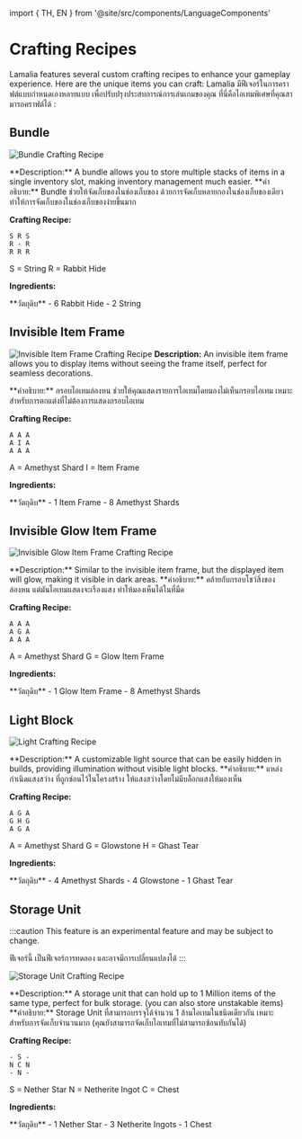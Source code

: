 ﻿import { TH, EN } from '@site/src/components/LanguageComponents'

# Crafting Recipes

<EN>
Lamalia features several custom crafting recipes to enhance your gameplay experience. Here are the unique items you can craft:
</EN>
<TH>
Lamalia มีฟีเจอร์ในการคราฟต์แบบกำหนดเองหลายแบบ เพื่อปรับปรุงประสบการณ์การเล่นเกมของคุณ ที่นี่คือไอเทมพิเศษที่คุณสามารถคราฟต์ได้ :
</TH>

## Bundle

![Bundle Crafting Recipe](/img/doc/features/customCrafting/bundle.png)

<EN>
**Description:** A bundle allows you to store multiple stacks of items in a single inventory slot, making inventory management much easier.
</EN>
<TH>
**คำอธิบาย:** Bundle ช่วยให้จัดเก็บของในช่องเก็บของ ด้วยการจัดเก็บหลายกองในช่องเก็บของเดียว ทำให้การจัดเก็บของในช่องเก็บของง่ายขึ้นมาก
</TH>

**Crafting Recipe:**
```
S R S
R - R
R R R
```
S = String
R = Rabbit Hide

<EN>**Ingredients:**</EN>
<TH>**วัตถุดิบ**</TH>
- 6 Rabbit Hide 
- 2 String 

## Invisible Item Frame

![Invisible Item Frame Crafting Recipe](/img/doc/features/customCrafting/invisItemFrame.png)
<EN>
**Description:** An invisible item frame allows you to display items without seeing the frame itself, perfect for seamless decorations.
</EN>
<TH>
**คำอธิบาย:** กรอบไอเทมล่องหน ช่วยให้คุณแสดงรายการไอเทมโดยมองไม่เห็นกรอบไอเทม เหมาะสำหรับการตกแต่งที่ไม่ต้องการแสดงกรอบไอเทม
</TH>

**Crafting Recipe:**
```
A A A
A I A
A A A
```
A = Amethyst Shard
I = Item Frame

<EN>**Ingredients:**</EN>
<TH>**วัตถุดิบ**</TH>
- 1 Item Frame 
- 8 Amethyst Shards

## Invisible Glow Item Frame

![Invisible Glow Item Frame Crafting Recipe](/img/doc/features/customCrafting/glowInvisItemFrame.png)

<EN>
**Description:** Similar to the invisible item frame, but the displayed item will glow, making it visible in dark areas.
</EN>
<TH>
**คำอธิบาย:** คล้ายกับกรอบโชว์สิ่งของล่องหน แต่มันไอเทมแสดงจะเรืองแสง ทำให้มองเห็นได้ในที่มืด
</TH>

**Crafting Recipe:**
```
A A A
A G A
A A A
```
A = Amethyst Shard
G = Glow Item Frame

<EN>**Ingredients:**</EN>
<TH>**วัตถุดิบ**</TH>
- 1 Glow Item Frame 
- 8 Amethyst Shards 

## Light Block

![Light Crafting Recipe](/img/doc/features/customCrafting/lightBlock.png)

<EN>
**Description:** A customizable light source that can be easily hidden in builds, providing illumination without visible light blocks.
</EN>
<TH>
**คำอธิบาย:** แหล่งกำเนิดแสงสว่าง ที่ถูกซ่อนไว้ในโครงสร้าง ให้แสงสว่างโดยไม่มีบล็อกแสงให้มองเห็น
</TH>

**Crafting Recipe:**
```
A G A
G H G
A G A
```
A = Amethyst Shard
G = Glowstone
H = Ghast Tear

<EN>**Ingredients:**</EN>
<TH>**วัตถุดิบ**</TH>
- 4 Amethyst Shards
- 4 Glowstone
- 1 Ghast Tear

## Storage Unit

:::caution
<EN>This feature is an experimental feature and may be subject to change.</EN>
<TH>ฟีเจอร์นี้ เป็นฟีเจอร์การทดลอง และอาจมีการเปลี่ยนแปลงได้</TH>
:::

![Storage Unit Crafting Recipe](/img/doc/features/customCrafting/storageUnit.png)

<EN>
**Description:** A storage unit that can hold up to 1 Million items of the same type, perfect for bulk storage. (you can also store unstakable items)
</EN>
<TH>
**คำอธิบาย:** Storage Unit ที่สามารถบรรจุได้จำนวน 1 ล้านไอเทมในชนิดเดียวกัน เหมาะสำหรับการจัดเก็บจำนวนมาก (คุณยังสามารถจัดเก็บไอเทมที่ไม่สามารถซ้อนทับกันได้)
</TH>

**Crafting Recipe:**
```
- S -
N C N
- N -
```

S = Nether Star
N = Netherite Ingot
C = Chest

<EN>**Ingredients:**</EN>
<TH>**วัตถุดิบ**</TH>
- 1 Nether Star
- 3 Netherite Ingots
- 1 Chest
